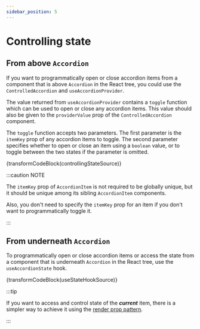 ```yaml
---
sidebar_position: 5
---
```



# Controlling state

## From above `Accordion`

If you want to programmatically open or close accordion items from a component that is
above `Accordion` in the React tree, you could use the `ControlledAccordion` and
`useAccordionProvider`.

The value returned from `useAccordionProvider` contains a `toggle` function which can be
used to open or close any accordion items. This value should also be given to the
`providerValue` prop of the `ControlledAccordion` component.

The `toggle` function accepts two parameters. The first parameter is the `itemKey` prop of
any accordion items to toggle. The second parameter specifies whether to open or close an
item using a `boolean` value, or to toggle between the two states if the parameter is
omitted.

<ControllingState />

<CodeBlock language="jsx">{transformCodeBlock(controllingStateSource)}</CodeBlock>

:::caution NOTE

The `itemKey` prop of `AccordionItem` is not required to be globally unique, but it should
be unique among its sibling `AccordionItem` components.

Also, you don't need to specify the `itemKey` prop for an item if you don't want to
programmatically toggle it.

:::

## From underneath `Accordion`

To programmatically open or close accordion items or access the state from a component
that is underneath `Accordion` in the React tree, use the `useAccordionState` hook.

<UseStateHook />

<CodeBlock language="jsx">{transformCodeBlock(useStateHookSource)}</CodeBlock>

:::tip

If you want to access and control state of the _**current**_ item, there is a simpler way
to achieve it using the [render prop pattern](./item-render-prop).

:::
